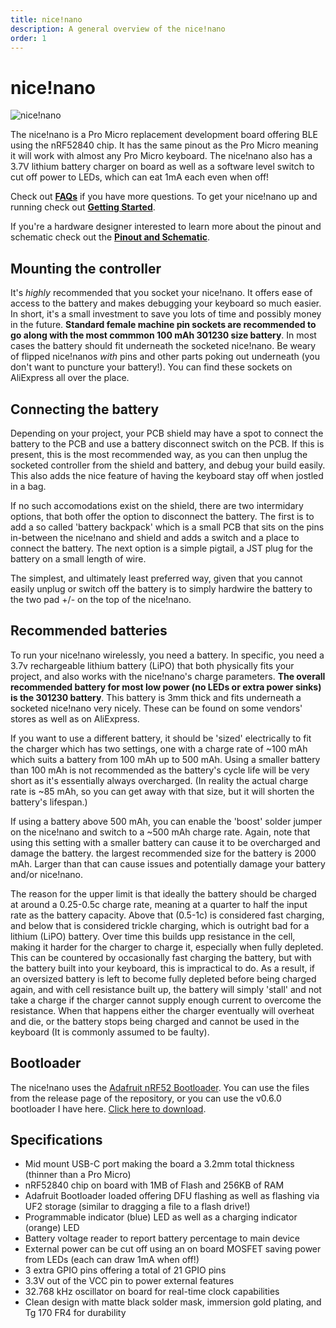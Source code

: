 ```yaml
---
title: nice!nano
description: A general overview of the nice!nano
order: 1
---
```


# nice!nano

![nice!nano](../_images/nicenano.jpg)

The nice!nano is a Pro Micro replacement development board offering BLE using the nRF52840 chip. It has the same pinout as the Pro Micro meaning it will work with almost any Pro Micro keyboard. The nice!nano also has a 3.7V lithium battery charger on board as well as a software level switch to cut off power to LEDs, which can eat 1mA each even when off!

Check out [**FAQs**](/docs/nice-nano/faq) if you have more questions. To get your nice!nano up and running check out [**Getting Started**](/docs/nice-nano/getting-started).

If you're a hardware designer interested to learn more about the pinout and schematic check out the [**Pinout and Schematic**](/docs/nice-nano/pinout-schematic).

## Mounting the controller

It's _highly_ recommended that you socket your nice!nano. It offers ease of access to the battery and makes debugging your keyboard so much easier. In short, it's a small investment to save you lots of time and possibly money in the future. **Standard female machine pin sockets are recommended to go along with the most commmon 100 mAh 301230 size battery**. In most cases the battery should fit underneath the socketed nice!nano. Be weary of flipped nice!nanos _with_ pins and other parts poking out underneath (you don't want to puncture your battery!). You can find these sockets on AliExpress all over the place.


## Connecting the battery

Depending on your project, your PCB shield may have a spot to connect the battery to the PCB and use a battery disconnect switch on the PCB. If this is present, this is the most recommended way, as you can then unplug the socketed controller from the shield and battery, and debug your build easily. This also adds the nice feature of having the keyboard stay off when jostled in a bag.

If no such accomodations exist on the shield, there are two intermidary options, that both offer the option to disconnect the battery. The first is to add a so called 'battery backpack' which is a small PCB that sits on the pins in-between the nice!nano and shield and adds a switch and a place to connect the battery. The next option is a simple pigtail, a JST plug for the battery on a small length of wire.

The simplest, and ultimately least preferred way, given that you cannot easily unplug or switch off the battery is to simply hardwire the battery to the two pad +/- on the top of the nice!nano. 

## Recommended batteries

To run your nice!nano wirelessly, you need a battery. In specific, you need a 3.7v rechargeable lithium battery (LiPO) that both physically fits your project, and also works with the nice!nano's charge parameters. **The overall recommended battery for most low power (no LEDs or extra power sinks) is the 301230 battery**. This battery is 3mm thick and fits underneath a socketed nice!nano very nicely. These can be found on some vendors' stores as well as on AliExpress.

If you want to use a different battery, it should be 'sized' electrically to fit the charger which has two settings, one with a charge rate of ~100 mAh which suits a battery from 100 mAh up to 500 mAh. Using a smaller battery than 100 mAh is not recommended as the battery's cycle life will be very short as it's essentially always overcharged. (In reality the actual charge rate is ~85 mAh, so you can get away with that size, but it will shorten the battery's lifespan.)

If using a battery above 500 mAh, you can enable the 'boost' solder jumper on the nice!nano and switch to a ~500 mAh charge rate. Again, note that using this setting with a smaller battery can cause it to be overcharged and damage the battery. the largest recommended size for the battery is 2000 mAh. Larger than that can cause issues and potentially damage your battery and/or nice!nano.

The reason for the upper limit is that ideally the battery should be charged at around a 0.25-0.5c charge rate, meaning at a quarter to half the input rate as the battery capacity. Above that (0.5-1c) is considered fast charging, and below that is considered trickle charging, which is outright bad for a lithium (LiPO) battery. Over time this builds upp resistance in the cell, making it harder for the charger to charge it, especially when fully depleted. This can be countered by occasionally fast charging the battery, but with the battery built into your keyboard, this is impractical to do. As a result, if an oversized battery is left to become fully depleted before being charged again, and with cell resistance built up, the battery will simply 'stall' and not take a charge if the charger cannot supply enough current to overcome the resistance. When that happens either the charger eventually will overheat and die, or the battery stops being charged and cannot be used in the keyboard (It is commonly assumed to be faulty).

## Bootloader

The nice!nano uses the [Adafruit nRF52 Bootloader](https://github.com/adafruit/Adafruit_nRF52_Bootloader). You can use the files from the release page of the repository, or you can use the v0.6.0 bootloader I have here. [Click here to download](/assets/nice_nano_bootloader-0.6.0_s140_6.1.1.hex).

## Specifications

- Mid mount USB-C port making the board a 3.2mm total thickness (thinner than a Pro Micro)
- nRF52840 chip on board with 1MB of Flash and 256KB of RAM
- Adafruit Bootloader loaded offering DFU flashing as well as flashing via UF2 storage (similar to dragging a file to a flash drive!)
- Programmable indicator (blue) LED as well as a charging indicator (orange) LED
- Battery voltage reader to report battery percentage to main device
- External power can be cut off using an on board MOSFET saving power from LEDs (each can draw 1mA when off!)
- 3 extra GPIO pins offering a total of 21 GPIO pins
- 3.3V out of the VCC pin to power external features
- 32.768 kHz oscillator on board for real-time clock capabilities
- Clean design with matte black solder mask, immersion gold plating, and Tg 170 FR4 for durability

